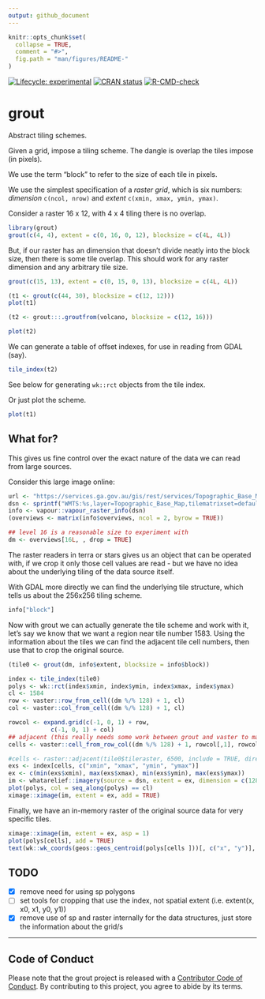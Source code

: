 ```yaml
---
output: github_document
---
```



<!-- README.md is generated from README.Rmd. Please edit that file -->

```r
knitr::opts_chunk$set(
  collapse = TRUE,
  comment = "#>",
  fig.path = "man/figures/README-"
)
```

<!-- badges: start -->
[![Lifecycle: experimental](https://img.shields.io/badge/lifecycle-experimental-orange.svg)](https://www.tidyverse.org/lifecycle/#experimental)
[![CRAN status](https://www.r-pkg.org/badges/version/grout)](https://CRAN.R-project.org/package=grout)
[![R-CMD-check](https://github.com/hypertidy/grout/workflows/R-CMD-check/badge.svg)](https://github.com/hypertidy/grout/actions)
<!-- badges: end -->
  
# grout

Abstract tiling schemes. 

Given a grid, impose a tiling scheme. The dangle is overlap the tiles impose (in pixels). 

We use the term "block" to refer to the size of each tile in pixels. 

We use the simplest specification of a *raster grid*, which is six numbers: *dimension* `c(ncol, nrow)` and *extent* `c(xmin, xmax, ymin, ymax)`. 

Consider a raster 16 x 12, with 4 x 4 tiling there is no overlap. 

```r
library(grout)
grout(c(4, 4), extent = c(0, 16, 0, 12), blocksize = c(4L, 4L))

```

But, if our raster has an dimension that doesn't divide neatly into the block size, 
then there is some tile overlap. This should work for any raster dimension and any arbitrary tile size. 


```r
grout(c(15, 13), extent = c(0, 15, 0, 13), blocksize = c(4L, 4L))

```


```r
(t1 <- grout(c(44, 30), blocksize = c(12, 12)))
plot(t1)

(t2 <- grout:::.groutfrom(volcano, blocksize = c(12, 16)))

plot(t2)
```

We can generate a table of offset indexes, for use in reading from GDAL (say). 

```r
tile_index(t2)
```

See below for generating `wk::rct` objects from the tile index. 


Or just plot the scheme. 

```r
plot(t1)
```

## What for? 

This gives us fine control over the exact nature of the data we can read from large sources. 

Consider this large image online: 

```r
url <- "https://services.ga.gov.au/gis/rest/services/Topographic_Base_Map/MapServer/WMTS/1.0.0/WMTSCapabilities.xml,layer=Topographic_Base_Map,tilematrixset=default028mm"
dsn <- sprintf("WMTS:%s,layer=Topographic_Base_Map,tilematrixset=default028mm", url)
info <- vapour::vapour_raster_info(dsn)
(overviews <- matrix(info$overviews, ncol = 2, byrow = TRUE))

## level 16 is a reasonable size to experiment with
dm <- overviews[16L, , drop = TRUE]

```

The raster readers in terra or stars gives us an object that can be operated with, if we crop it only those 
cell values are read - but we have no idea about the underlying tiling of the data source itself. 

With GDAL more directly we can find the underlying tile structure, which tells us about the 256x256 tiling
scheme. 

```r
info["block"]
```

Now with grout we can actually generate the tile scheme and work with it, let's say we know that we want a region near tile number 1583. Using the information about the tiles we can find the adjacent tile cell numbers, then use that to crop the original source. 


```r
(tile0 <- grout(dm, info$extent, blocksize = info$block))

index <- tile_index(tile0)
polys <- wk::rct(index$xmin, index$ymin, index$xmax, index$ymax)
cl <- 1584
row <- vaster::row_from_cell((dm %/% 128) + 1, cl)
col <- vaster::col_from_cell((dm %/% 128) + 1, cl)

rowcol <- expand.grid(c(-1, 0, 1) + row, 
            c(-1, 0, 1) + col)
## adjacent (this really needs some work between grout and vaster to make it obvious and easy)
cells <- vaster::cell_from_row_col((dm %/% 128) + 1, rowcol[,1], rowcol[,2])

#cells <- raster::adjacent(tile0$tileraster, 6500, include = TRUE, directions = 8)[, "to"]
exs <- index[cells, c("xmin", "xmax", "ymin", "ymax")]
ex <- c(min(exs$xmin), max(exs$xmax), min(exs$ymin), max(exs$ymax))
im <- whatarelief::imagery(source = dsn, extent = ex, dimension = c(128, 128) * 3, projection = info$projection)
plot(polys, col = seq_along(polys) == cl)
ximage::ximage(im, extent = ex, add = TRUE)


```

Finally, we have an in-memory raster of the original source data for very specific tiles. 

```r
ximage::ximage(im, extent = ex, asp = 1)
plot(polys[cells], add = TRUE)
text(wk::wk_coords(geos::geos_centroid(polys[cells ]))[, c("x", "y")], lab = cells, col = "firebrick", cex = 1.5)
```

## TODO

- [x] remove need for using sp polygons
- [ ] set tools for cropping that use the index, not spatial extent (i.e. extent(x, x0, x1, y0, y1))
- [x] remove use of sp and raster internally for the data structures, just store the information about the grid/s


---


## Code of Conduct
  
Please note that the grout project is released with a [Contributor Code of Conduct](https://contributor-covenant.org/version/2/0/CODE_OF_CONDUCT.html). By contributing to this project, you agree to abide by its terms.
